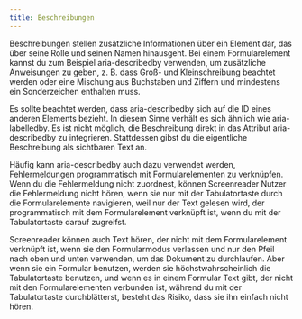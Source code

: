 ```yaml
---
title: Beschreibungen
---
```


Beschreibungen stellen zusätzliche Informationen über ein Element dar, das über seine Rolle und seinen Namen hinausgeht. Bei
einem Formularelement kannst du zum Beispiel aria-describedby verwenden, um zusätzliche Anweisungen zu geben, z. B. dass
Groß- und Kleinschreibung beachtet werden oder eine Mischung aus Buchstaben und Ziffern und mindestens ein Sonderzeichen
enthalten muss.

Es sollte beachtet werden, dass aria-describedby sich auf die ID eines anderen Elements bezieht. In diesem Sinne verhält es
sich ähnlich wie aria-labelledby. Es ist nicht möglich, die Beschreibung direkt in das Attribut aria-describedby zu integrieren.
Stattdessen gibst du die eigentliche Beschreibung als sichtbaren Text an.

Häufig kann aria-describedby auch dazu verwendet werden, Fehlermeldungen programmatisch mit Formularelementen zu verknüpfen.
Wenn du die Fehlermeldung nicht zuordnest, können Screenreader Nutzer die Fehlermeldung nicht hören, wenn sie nur mit der
Tabulatortaste durch die Formularelemente navigieren, weil nur der Text gelesen wird, der programmatisch mit dem Formularelement
verknüpft ist, wenn du mit der Tabulatortaste darauf zugreifst.

Screenreader können auch Text hören, der nicht mit dem Formularelement verknüpft ist, wenn sie den Formularmodus verlassen und
nur den Pfeil nach oben und unten verwenden, um das Dokument zu durchlaufen. Aber wenn sie ein Formular benutzen, werden sie
höchstwahrscheinlich die Tabulatortaste benutzen, und wenn es in einem Formular Text gibt, der nicht mit den Formularelementen
verbunden ist, während du mit der Tabulatortaste durchblätterst, besteht das Risiko, dass sie ihn einfach nicht hören.
